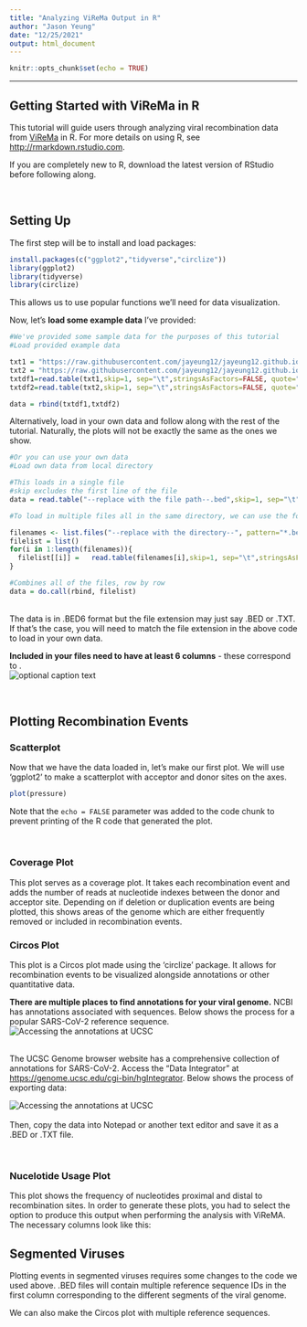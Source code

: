```yaml
---
title: "Analyzing ViReMa Output in R"
author: "Jason Yeung"
date: "12/25/2021"
output: html_document
---
```


```r
knitr::opts_chunk$set(echo = TRUE)
```

------

## **Getting Started with ViReMa in R**

This tutorial will guide users through analyzing viral recombination data from [ViReMa](https://bioconda.github.io/recipes/virema/README.html) in R. For more details on using R, see <http://rmarkdown.rstudio.com>.


If you are completely new to R, download the latest version of RStudio before following along.

<br>
  
## **Setting Up**
The first step will be to install and load packages:
```r
install.packages(c("ggplot2","tidyverse","circlize"))
library(ggplot2)
library(tidyverse)
library(circlize)
```
  
  
This allows us to use popular functions we'll need for data visualization.
  
  
Now, let's **load some example data** I've provided:

```r

#We've provided some sample data for the purposes of this tutorial
#Load provided example data

txt1 = "https://raw.githubusercontent.com/jayeung12/jayeung12.github.io/main/files/SARS-CoV-2_1.txt"
txt2 = "https://raw.githubusercontent.com/jayeung12/jayeung12.github.io/main/files/SARS-CoV-2_2.txt"  
txtdf1=read.table(txt1,skip=1, sep="\t",stringsAsFactors=FALSE, quote="")
txtdf2=read.table(txt2,skip=1, sep="\t",stringsAsFactors=FALSE, quote="")

data = rbind(txtdf1,txtdf2)


```

Alternatively, load in your own data and follow along with the rest of the tutorial. Naturally, the plots will not be exactly the same as the ones we show.

```r
#Or you can use your own data
#Load own data from local directory

#This loads in a single file
#skip excludes the first line of the file
data = read.table("--replace with the file path--.bed",skip=1, sep="\t",stringsAsFactors=FALSE, quote="")

#To load in multiple files all in the same directory, we can use the following:

filenames <- list.files("--replace with the directory--", pattern="*.bed", full.names=TRUE)
filelist = list()
for(i in 1:length(filenames)){
  filelist[[i]] =   read.table(filenames[i],skip=1, sep="\t",stringsAsFactors=FALSE, quote="")
}

#Combines all of the files, row by row
data = do.call(rbind, filelist)

```
  
<br>
The data is in .BED6 format but the file extension may just say .BED or .TXT. If that's the case, you will need to match the file extension in the above code to load in your own data. 

**Included in your files need to have at least 6 columns** - these correspond to .  
![optional caption text](files/img.png)

<br>

## **Plotting Recombination Events**

### **Scatterplot**
Now that we have the data loaded in, let's make our first plot. We will use 'ggplot2' to make a scatterplot with acceptor and donor sites on the axes.

```r
plot(pressure)
```

Note that the `echo = FALSE` parameter was added to the code chunk to prevent printing of the R code that generated the plot.

<br>

### **Coverage Plot**
This plot serves as a coverage plot. It takes each recombination event and adds the number of reads at nucleotide indexes between the donor and acceptor site. Depending on if deletion or duplication events are being plotted, this shows areas of the genome which are either frequently removed or included in recombination events.
<br>

### **Circos Plot**
This plot is a Circos plot made using the 'circlize' package. It allows for recombination events to be visualized alongside annotations or other quantitative data.


**There are multiple places to find annotations for your viral genome.** 
NCBI has annotations associated with sequences. Below shows the process for a popular SARS-CoV-2 reference sequence.
![Accessing the annotations at UCSC](files/exportNCBIanno.gif)

<br>
The UCSC Genome browser website has a comprehensive collection of annotations for SARS-CoV-2. Access the "Data Integrator" at <https://genome.ucsc.edu/cgi-bin/hgIntegrator>. Below shows the process of exporting data:

![Accessing the annotations at UCSC](files/exportUCSCanno.gif)
<br><br>
Then, copy the data into Notepad or another text editor and save it as a .BED or .TXT file.

<br>

### **Nucelotide Usage Plot**
This plot shows the frequency of nucleotides proximal and distal to recombination sites. In order to generate these plots, you had to select the option to produce this output when performing the analysis with ViReMA. The necessary columns look like this:
<br>


## **Segmented Viruses**

Plotting events in segmented viruses requires some changes to the code we used above. .BED files will contain multiple reference sequence IDs in the first column corresponding to the different segments of the viral genome.

We can also make the Circos plot with multiple reference sequences.
